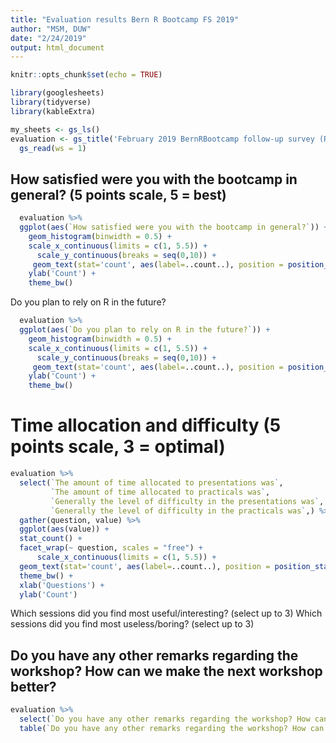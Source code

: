 ```yaml
---
title: "Evaluation results Bern R Bootcamp FS 2019"
author: "MSM, DUW"
date: "2/24/2019"
output: html_document
---
```


```r
knitr::opts_chunk$set(echo = TRUE)

library(googlesheets)
library(tidyverse)
library(kableExtra)

my_sheets <- gs_ls()
evaluation <- gs_title('February 2019 BernRBootcamp follow-up survey (Responses)') %>%
  gs_read(ws = 1)
```

## How satisfied were you with the bootcamp in general? (5 points scale, 5 = best)

```r
  evaluation %>%
  ggplot(aes(`How satisfied were you with the bootcamp in general?`)) +
    geom_histogram(binwidth = 0.5) +
    scale_x_continuous(limits = c(1, 5.5)) +
      scale_y_continuous(breaks = seq(0,10)) +
     geom_text(stat='count', aes(label=..count..), position = position_stack(vjust = 0.5),size=4) + 
    ylab('Count') + 
    theme_bw()
```


Do you plan to rely on R in the future?

```r
  evaluation %>%
  ggplot(aes(`Do you plan to rely on R in the future?`)) +
    geom_histogram(binwidth = 0.5) +
    scale_x_continuous(limits = c(1, 5.5)) +
      scale_y_continuous(breaks = seq(0,10)) +
     geom_text(stat='count', aes(label=..count..), position = position_stack(vjust = 0.5),size=4) + 
    ylab('Count') + 
    theme_bw()
```


# Time allocation and difficulty (5 points scale, 3 = optimal)

```r
evaluation %>%
  select(`The amount of time allocated to presentations was`,
         `The amount of time allocated to practicals was`,
         `Generally the level of difficulty in the presentations was`,
         `Generally the level of difficulty in the practicals was`,) %>%
  gather(question, value) %>%
  ggplot(aes(value)) +
  stat_count() + 
  facet_wrap(~ question, scales = "free") +
      scale_x_continuous(limits = c(1, 5.5)) +
  geom_text(stat='count', aes(label=..count..), position = position_stack(vjust = 0.5),size=4) +
  theme_bw() +
  xlab('Questions') + 
  ylab('Count')

```


Which sessions did you find most useful/interesting? (select up to 3)
Which sessions did you find most useless/boring? (select up to 3)

## Do you have any other remarks regarding the workshop? How can we make the next workshop better?

```r
evaluation %>%
  select(`Do you have any other remarks regarding the workshop? How can we make the next workshop better?`) %>%
  table(`Do you have any other remarks regarding the workshop? How can we make the next workshop better?`)

```
